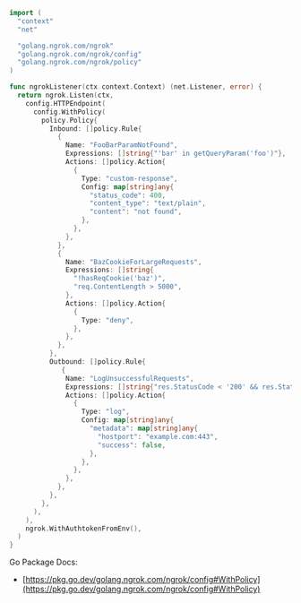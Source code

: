 ```go
import (
  "context"
  "net"

  "golang.ngrok.com/ngrok"
  "golang.ngrok.com/ngrok/config"
  "golang.ngrok.com/ngrok/policy"
)

func ngrokListener(ctx context.Context) (net.Listener, error) {
  return ngrok.Listen(ctx,
    config.HTTPEndpoint(
      config.WithPolicy(
        policy.Policy{
          Inbound: []policy.Rule{
            {
              Name: "FooBarParamNotFound",
              Expressions: []string{"'bar' in getQueryParam('foo')"},
              Actions: []policy.Action{
                {
                  Type: "custom-response",
                  Config: map[string]any{
                    "status_code": 400,
                    "content_type": "text/plain",
                    "content": "not found",
                  },
                },
              },
            },
            {
              Name: "BazCookieForLargeRequests",
              Expressions: []string{
                "!hasReqCookie('baz')",
                "req.ContentLength > 5000",
              },
              Actions: []policy.Action{
                {
                  Type: "deny",
                },
              },
            },
          },
          Outbound: []policy.Rule{
             {
              Name: "LogUnsuccessfulRequests",
              Expressions: []string{"res.StatusCode < '200' && res.StatusCode >= '300'"},
              Actions: []policy.Action{
                {
                  Type: "log",
                  Config: map[string]any{
                    "metadata": map[string]any{
                      "hostport": "example.com:443",
                      "success": false,
                    },
                  },
                },
              },
            },
          },
        },
      ),
    ),
    ngrok.WithAuthtokenFromEnv(),
  )
}
```

Go Package Docs:

- [https://pkg.go.dev/golang.ngrok.com/ngrok/config#WithPolicy](https://pkg.go.dev/golang.ngrok.com/ngrok/config#WithPolicy)
